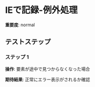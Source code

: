 # IEで記録-例外処理

**重要度**: normal

## テストステップ

### ステップ 1

**操作**: 要素が途中で見つからなくなった場合

**期待結果**:
正常にエラー表示がされるか確認

